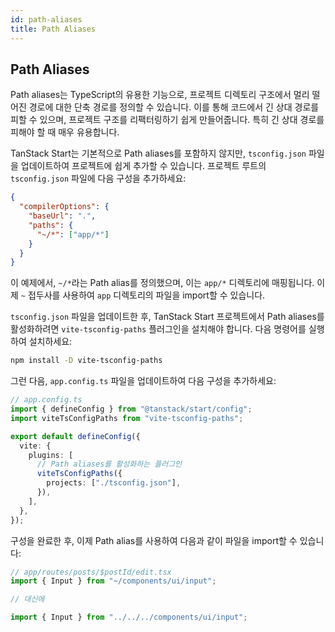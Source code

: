 ```yaml
---
id: path-aliases
title: Path Aliases
---
```


## Path Aliases

Path aliases는 TypeScript의 유용한 기능으로, 프로젝트 디렉토리 구조에서 멀리 떨어진 경로에 대한 단축 경로를 정의할 수 있습니다. 이를 통해 코드에서 긴 상대 경로를 피할 수 있으며, 프로젝트 구조를 리팩터링하기 쉽게 만들어줍니다. 특히 긴 상대 경로를 피해야 할 때 매우 유용합니다.

TanStack Start는 기본적으로 Path aliases를 포함하지 않지만, `tsconfig.json` 파일을 업데이트하여 프로젝트에 쉽게 추가할 수 있습니다. 프로젝트 루트의 `tsconfig.json` 파일에 다음 구성을 추가하세요:

```json
{
  "compilerOptions": {
    "baseUrl": ".",
    "paths": {
      "~/*": ["app/*"]
    }
  }
}
```

이 예제에서, `~/*`라는 Path alias를 정의했으며, 이는 `app/*` 디렉토리에 매핑됩니다. 이제 `~` 접두사를 사용하여 `app` 디렉토리의 파일을 import할 수 있습니다.

`tsconfig.json` 파일을 업데이트한 후, TanStack Start 프로젝트에서 Path aliases를 활성화하려면 `vite-tsconfig-paths` 플러그인을 설치해야 합니다. 다음 명령어를 실행하여 설치하세요:

```sh
npm install -D vite-tsconfig-paths
```

그런 다음, `app.config.ts` 파일을 업데이트하여 다음 구성을 추가하세요:

```ts
// app.config.ts
import { defineConfig } from "@tanstack/start/config";
import viteTsConfigPaths from "vite-tsconfig-paths";

export default defineConfig({
  vite: {
    plugins: [
      // Path aliases를 활성화하는 플러그인
      viteTsConfigPaths({
        projects: ["./tsconfig.json"],
      }),
    ],
  },
});
```

구성을 완료한 후, 이제 Path alias를 사용하여 다음과 같이 파일을 import할 수 있습니다:

```ts
// app/routes/posts/$postId/edit.tsx
import { Input } from "~/components/ui/input";

// 대신에

import { Input } from "../../../components/ui/input";
```
